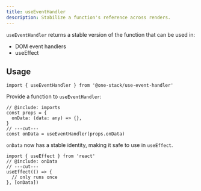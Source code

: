 ```yaml
---
title: useEventHandler
description: Stabilize a function's reference across renders.
---
```


`useEventHandler` returns a stable version of the function that can be used in:

- DOM event handlers
- useEffect

## Usage

```tsx twoslash include imports
import { useEventHandler } from '@one-stack/use-event-handler'
```

Provide a function to `useEventHandler`:

```tsx twoslash include onData
// @include: imports
const props = {
  onData: (data: any) => {},
}
// ---cut---
const onData = useEventHandler(props.onData)
```

`onData` now has a stable identity, making it safe to use in `useEffect`.

```tsx twoslash
import { useEffect } from 'react'
// @include: onData
// ---cut---
useEffect(() => {
  // only runs once
}, [onData])
```
